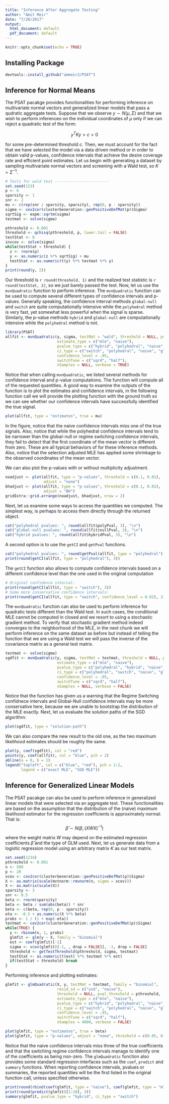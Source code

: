 ```yaml
---
title: "Inference After Aggregate Testing"
author: "Amit Meir"
date: "7/28/2017"
output:
  html_document: default
  pdf_document: default
---
```


```r
knitr::opts_chunk$set(echo = TRUE)
```

## Installing Package
```r
devtools::install_github("ammeir2/PSAT")
```


## Inference for Normal Means 
The PSAT pacakge provides functionalities for performing inference on multivariate normal vectors and generalized linear models that pass a qudratic aggregate tests. Suppose that we observe $y \sim N(\mu, \Sigma)$ and that we wish to perform inferenceo on the individual coordinates of $\mu$ only if we can reject a quadratic test of the form:

$$
y^{T} K y > c > 0
$$

for some pre-determined threshold $c$. Then, we must account for the fact that we have selected the model via a data driven method or in order to obtain valid p-values, confidence intervals that achieve the desire coverage rate and efficient point estimates. Let us begin with generating a dataset by sampling multivariate normal vectors and screening with a Wald test, so $K = \Sigma^{-1}$.

```r
# Tests for wald test ------------------------
set.seed(123)
p <- 6
sparsity <- 1
snr <- 2
mu <- c(rep(snr / sparsity, sparsity), rep(0, p - sparsity))
sigma <- cov2cor(clusterGeneration::genPositiveDefMat(p)$Sigma)
sqrtSig <- expm::sqrtm(sigma)
testmat <- solve(sigma)

pthreshold <- 0.001
threshold <- qchisq(pthreshold, p, lower.tail = FALSE)
testStat <- 0
invcov <- solve(sigma)
while(testStat < threshold) {
  z <- rnorm(p)
  y <- as.numeric(z %*% sqrtSig) + mu
  testStat <- as.numeric(t(y) %*% testmat %*% y)
}
print(round(y, 2))
```

Our threshold is `r round(threshold, 1)` and the realized test statistic is `r round(testStat, 2)`, so we just barely passed the test. Now, let us use the `mvnQuadratic` function to perform inference. The `mvnQuadratic` function can be used to compute several different types of confidence intervals and p-values. Generally speaking, the confidence interval methods `global-null` and `switch` are quite computationally intensive while the `polyhedral` method is very fast, yet somewhat less powerful when the signal is sparse. Similarly, the p-value methods `hybrid` and `global-null` are computationally intensive while the `polyhedral` method is not.

```r
library(PSAT)
allfit <- mvnQuadratic(y, sigma, testMat = "wald", threshold = NULL, pval_threshold = pthreshold,
                       estimate_type = c("mle", "naive"),
                       pvalue_type = c("hybrid", "polyhedral", "naive", "global-null"),
                       ci_type = c("switch", "polyhedral", "naive", "global-null"),
                       confidence_level = .95,
                       switchTune = c("sqrd", "half"),
                       nSamples = NULL, verbose = TRUE)

```

Notice that when calling `mvnQuadratic`, we listed several methods for confidence interval and p-value computations. The function will compute all of the requested quantities. A good way to examine the outputs of the function is to plot the estimates and confidence intervals, in the following function call we will provide the plotting function with the ground truth so we can see whether our confidence intervals have successfully identified the true signal. 

```r
plot(allfit, type = "estimates", true = mu)
```

In the figure, notice that the naive confidence intervals miss one of the true signals. Also, notice that while the polyhedral confidence intervals tend to be narrower than the global-null or regime switching confidence intervals, they fail to detect that the first coordinate of the mean vector is different from zero. These are all typical behaviors of for these inference methods. Also, notice that the selection adjusted MLE has applied some shrinkage to the observed coordinates of the mean vector. 

We can also plot the p-values with or without multiplicity adjustment.
```r
noadjust <- plot(allfit, type = "p-values", threshold = c(0.1, 0.01),
                 adjust = "none")
bhadjust <- plot(allfit, type = "p-values", threshold = c(0.1, 0.01),
                 adjust = "BH")
gridExtra::grid.arrange(noadjust, bhadjust, nrow = 2)

```


Next, let us examine some ways to access the quantities we computed. The simplest way, is perhaps to access them directly through the returned object.

```r
cat("polyhedral pvalues: ", round(allfit$polyPval, 3), "\n")
cat("global-null pvalues: ", round(allfit$nullPval, 3), "\n")
cat("hybrid pvalues: ", round(allfit$hybridPval, 3), "\n")
```

A second option is to use the `getCI` and `getPval` functions.
```r
cat("polyhedral pvalues: ", round(getPval(allfit, type = "polyhedral"), 3), "\n")
print(round(getCI(allfit, type = "polyhedral"), 3))
```

The `getCI` function also allows to compute confidence intervals based on a different confidence level than the one used in the original computation
```r
# Original confidence interval:
print(round(getCI(allfit, type = "switch"), 3))
# Some more conservative confidence intervals:
print(round(getCI(allfit, type = "switch", confidence_level = 0.01), 3))
```

The `mvnQuadratic` function can also be used to perform inference for quadratic tests different than the Wald test. In such cases, the conditional MLE cannot be computed in closed and we resort to using a stochastic gradient method. To verify that stochastic gradient method indeed converges to the neighborhood of the MLE, in the next chunk we will perform inference on the same dataset as before but instead of telling the function that we are using a Wald test we will pass the inverse of the covariance matrix as a general test matrix.

```r
testmat <- solve(sigma)
sgdfit <- mvnQuadratic(y, sigma, testMat = testmat, threshold = NULL, pval_threshold = pthreshold,
                       estimate_type = c("mle", "naive"),
                       pvalue_type = c("polyhedral", "hybrid", "naive", "global-null"),
                       ci_type = c("polyhedral", "switch", "naive", "global-null"),
                       confidence_level = .95,
                       switchTune = c("sqrd", "half"),
                       nSamples = NULL, verbose = FALSE)
```

Notice that the function has given us a warning that the Regime Switching confidnece intervals and Global-Null confidence intervals may be more conservative here, because we are unable to bootstrap the distribution of the MLE exactly. Next, let us evaluate the solution paths of the SGD algorithm:
```r
plot(sgdfit, type = "solution-path")
```


We can also compare the new result to the old one, as the two maximum likelihood estimates should be roughly the same.
```r
plot(y, coef(sgdfit), col = "red")
points(y, coef(allfit), col = "blue", pch = 2)
abline(a = 0, b = 1)
legend("topleft", col = c("blue", "red"), pch = 1:2, 
       legend = c("exact MLE", "SGD MLE"))
```

## Inference for Generalized Linear Models
The PSAT pacakge can also be used to perform inference in generalized linear models that were selected via an aggregate test. These functionalities are based on the assumption that the distribution of the (naive) maximum likelihood estimator for the regression coefficients is approximately normal. That is:
$$
\hat\beta \sim N(\beta, (XWX)^{-1})
$$

where the weight matrix $W$ may depend on the estimated regression coefficients $\hat\beta$ and the type of GLM used. Next, let us generate data from a logistic regression model using an arbitrary matrix $K$ as our test matrix.

```r
set.seed(1234)
pthreshold <- 0.001
n <- 500
p <- 20
xcov <- cov2cor(clusterGeneration::genPositiveDefMat(p)$Sigma)
X <- as.matrix(scale(mvtnorm::rmvnorm(n, sigma = xcov)))
X <- as.matrix(scale(X))
sparsity <- 3
snr <- 0.5
beta <- rnorm(sparsity)
beta <- beta / sum(abs(beta)) * snr
beta <- c(beta, rep(0, p - sparsity))
eta <- -0.5 + as.numeric(X %*% beta)
probs <- 1 / (1 + exp(-eta))
testmat <- cov2cor(clusterGeneration::genPositiveDefMat(p)$Sigma)
while(TRUE) {
  y <- rbinom(n, 1, probs)
  glmfit <- glm(y ~ X, family = "binomial")
  est <- coef(glmfit)[-1]
  sigma <- vcov(glmfit)[-1, , drop = FALSE][, -1, drop = FALSE]
  threshold <- getTestThreshold(pthreshold, sigma, testmat)
  testStat <- as.numeric(t(est) %*% testmat %*% est)
  if(testStat > threshold) break
}

```

Performing inference and plotting estimates: 

```r
glmfit <- glmQuadratic(X, y, testMat = testmat, family = "binomial",
                       resid_sd = c("ysd", "naive"),
                       threshold = NULL, pval_threshold = pthreshold,
                       estimate_type = c("mle", "naive"),
                       pvalue_type = c("hybrid", "polyhedral", "naive", "global-null"),
                       ci_type = c("switch", "polyhedral", "naive", "global-null"),
                       confidence_level = .95,
                       switchTune = c("sqrd", "half"),
                       nSamples = 4000, verbose = FALSE)
```

```r
plot(glmfit, type = "estimates", true = beta)
plot(glmfit, type = "p-values", adjust = "none", threshold = c(0.05, 0.05 / p))
```

Notice that the naive confidence intervals miss three of the true coefficients and that the switching regime confidence intervals manage to identify one of the coefficients as being non-zero. The `glmQuadratic` function also provides some standard regression interfaces such as the `coef`, `predict` and `summary` functions. When reporting confidence intervals, pvalues or summaries, the reported quantities will be the first listed in the original function call, unless specified otherwise.  

```r
print(round(rbind(coef(glmfit, type = "naive"), coef(glmfit, type = "mle"))[, 1:10], 3))
print(round(predict(glmfit)[1:10], 3))
summary(glmfit, pvalue_type = "hybrid", ci_type = "switch")
```




